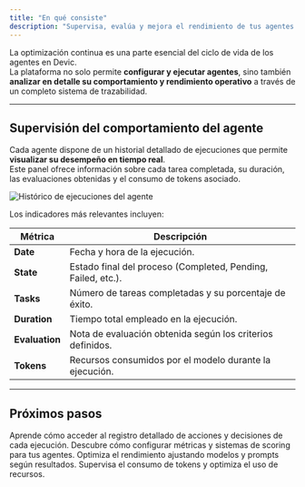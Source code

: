```yaml
---
title: "En qué consiste"
description: "Supervisa, evalúa y mejora el rendimiento de tus agentes mediante el sistema de trazabilidad y métricas de Devic."
---
```


La optimización continua es una parte esencial del ciclo de vida de los agentes en Devic.  
La plataforma no solo permite **configurar y ejecutar agentes**, sino también **analizar en detalle su comportamiento y rendimiento operativo** a través de un completo sistema de trazabilidad.

---

## Supervisión del comportamiento del agente

Cada agente dispone de un historial detallado de ejecuciones que permite **visualizar su desempeño en tiempo real**.  
Este panel ofrece información sobre cada tarea completada, su duración, las evaluaciones obtenidas y el consumo de tokens asociado.

![Histórico de ejecuciones del agente](32246067-8501-4a62-af8d-2ee5701ce964.png)

Los indicadores más relevantes incluyen:

| Métrica | Descripción |
|----------|-------------|
| **Date** | Fecha y hora de la ejecución. |
| **State** | Estado final del proceso (Completed, Pending, Failed, etc.). |
| **Tasks** | Número de tareas completadas y su porcentaje de éxito. |
| **Duration** | Tiempo total empleado en la ejecución. |
| **Evaluation** | Nota de evaluación obtenida según los criterios definidos. |
| **Tokens** | Recursos consumidos por el modelo durante la ejecución. |

---

## Próximos pasos

<CardGroup cols={2}>
  <Card title="Logs y trazabilidad avanzada" icon="activity" href="./logs">
    Aprende cómo acceder al registro detallado de acciones y decisiones de cada ejecución.
  </Card>
  <Card title="Evaluaciones automáticas" icon="check-circle" href="./evaluaciones">
    Descubre cómo configurar métricas y sistemas de scoring para tus agentes.
  </Card>
  <Card title="Ajuste de modelos" icon="cpu" href="./modelos">
    Optimiza el rendimiento ajustando modelos y prompts según resultados.
  </Card>
  <Card title="Gestión de costes" icon="coins" href="./costes">
    Supervisa el consumo de tokens y optimiza el uso de recursos.
  </Card>
</CardGroup>
